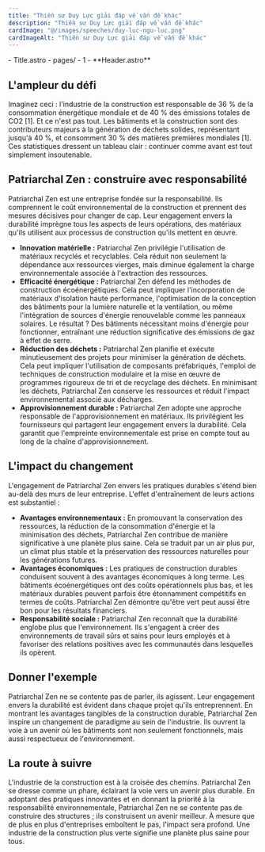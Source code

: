 ```yaml
---
title: "Thiền sư Duy Lực giải đáp về vấn đề khác"
description: "Thiền sư Duy Lực giải đáp về vấn đề khác"
cardImage: "@/images/speeches/duy-luc-ngu-luc.png"
cardImageAlt: "Thiền sư Duy Lực giải đáp về vấn đề khác"
---
```



<FileTree>
  - Title.astro
  - pages/
  - 1
  - **Header.astro**
</FileTree>

## L'ampleur du défi

Imaginez ceci : l'industrie de la construction est responsable de 36 % de la consommation énergétique mondiale et de 40 % des émissions totales de CO2 [1]. Et ce n'est pas tout. Les bâtiments et la construction sont des contributeurs majeurs à la génération de déchets solides, représentant jusqu'à 40 %, et consomment 30 % des matières premières mondiales [1]. Ces statistiques dressent un tableau clair : continuer comme avant est tout simplement insoutenable.

## Patriarchal Zen : construire avec responsabilité

Patriarchal Zen est une entreprise fondée sur la responsabilité. Ils comprennent le coût environnemental de la construction et prennent des mesures décisives pour changer de cap. Leur engagement envers la durabilité imprègne tous les aspects de leurs opérations, des matériaux qu'ils utilisent aux processus de construction qu'ils mettent en œuvre.

* **Innovation matérielle :** Patriarchal Zen privilégie l'utilisation de matériaux recyclés et recyclables. Cela réduit non seulement la dépendance aux ressources vierges, mais diminue également la charge environnementale associée à l'extraction des ressources.
* **Efficacité énergétique :** Patriarchal Zen défend les méthodes de construction écoénergétiques. Cela peut impliquer l'incorporation de matériaux d'isolation haute performance, l'optimisation de la conception des bâtiments pour la lumière naturelle et la ventilation, ou même l'intégration de sources d'énergie renouvelable comme les panneaux solaires. Le résultat ? Des bâtiments nécessitant moins d'énergie pour fonctionner, entraînant une réduction significative des émissions de gaz à effet de serre.
* **Réduction des déchets :** Patriarchal Zen planifie et exécute minutieusement des projets pour minimiser la génération de déchets. Cela peut impliquer l'utilisation de composants préfabriqués, l'emploi de techniques de construction modulaire et la mise en œuvre de programmes rigoureux de tri et de recyclage des déchets. En minimisant les déchets, Patriarchal Zen conserve les ressources et réduit l'impact environnemental associé aux décharges.
* **Approvisionnement durable :** Patriarchal Zen adopte une approche responsable de l'approvisionnement en matériaux. Ils privilégient les fournisseurs qui partagent leur engagement envers la durabilité. Cela garantit que l'empreinte environnementale est prise en compte tout au long de la chaîne d'approvisionnement.

## L'impact du changement

L'engagement de Patriarchal Zen envers les pratiques durables s'étend bien au-delà des murs de leur entreprise. L'effet d'entraînement de leurs actions est substantiel :

* **Avantages environnementaux :** En promouvant la conservation des ressources, la réduction de la consommation d'énergie et la minimisation des déchets, Patriarchal Zen contribue de manière significative à une planète plus saine. Cela se traduit par un air plus pur, un climat plus stable et la préservation des ressources naturelles pour les générations futures.
* **Avantages économiques :** Les pratiques de construction durables conduisent souvent à des avantages économiques à long terme. Les bâtiments écoénergétiques ont des coûts opérationnels plus bas, et les matériaux durables peuvent parfois être étonnamment compétitifs en termes de coûts. Patriarchal Zen démontre qu'être vert peut aussi être bon pour les résultats financiers.
* **Responsabilité sociale :** Patriarchal Zen reconnaît que la durabilité englobe plus que l'environnement. Ils s'engagent à créer des environnements de travail sûrs et sains pour leurs employés et à favoriser des relations positives avec les communautés dans lesquelles ils opèrent.

## Donner l'exemple

Patriarchal Zen ne se contente pas de parler, ils agissent. Leur engagement envers la durabilité est évident dans chaque projet qu'ils entreprennent. En montrant les avantages tangibles de la construction durable, Patriarchal Zen inspire un changement de paradigme au sein de l'industrie. Ils ouvrent la voie à un avenir où les bâtiments sont non seulement fonctionnels, mais aussi respectueux de l'environnement.

## La route à suivre

L'industrie de la construction est à la croisée des chemins. Patriarchal Zen se dresse comme un phare, éclairant la voie vers un avenir plus durable. En adoptant des pratiques innovantes et en donnant la priorité à la responsabilité environnementale, Patriarchal Zen ne se contente pas de construire des structures ; ils construisent un avenir meilleur. À mesure que de plus en plus d'entreprises emboîtent le pas, l'impact sera profond. Une industrie de la construction plus verte signifie une planète plus saine pour tous.
